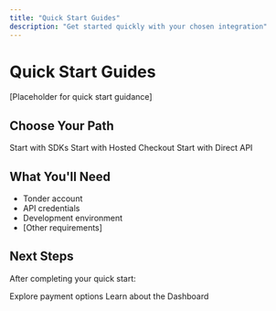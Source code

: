 ```yaml
---
title: "Quick Start Guides"
description: "Get started quickly with your chosen integration"
---
```


# Quick Start Guides

[Placeholder for quick start guidance]

## Choose Your Path

<CardGroup cols={3}>
  <Card title="SDK Quick Start" icon="code" href="/mock-sdks/quickstart">
    Start with SDKs
  </Card>
  <Card title="Hosted Quick Start" icon="browser" href="/mock-hosted/quickstart">
    Start with Hosted Checkout
  </Card>
  <Card title="Direct API Quick Start" icon="terminal" href="/mock-direct-api/quickstart">
    Start with Direct API
  </Card>
</CardGroup>

## What You'll Need

- Tonder account
- API credentials
- Development environment
- [Other requirements]

## Next Steps

After completing your quick start:

<CardGroup cols={2}>
  <Card title="Payment Methods & Coverage" icon="globe" href="/mock-getting-started/payment-methods">
    Explore payment options
  </Card>
  <Card title="Dashboard Guide" icon="chart-line" href="/mock-dashboard/overview">
    Learn about the Dashboard
  </Card>
</CardGroup>

